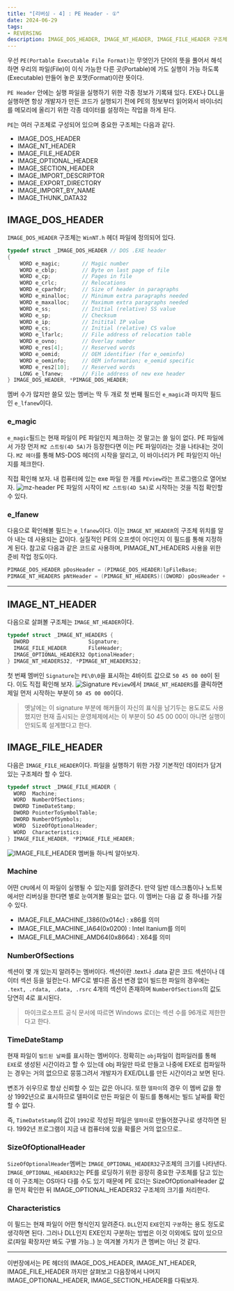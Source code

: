 ```yaml
---
title: "[리버싱 - 4] : PE Header - ①"
date: 2024-06-29
tags:
- REVERSING
description: IMAGE_DOS_HEADER, IMAGE_NT_HEADER, IMAGE_FILE_HEADER 구조체 알아보기
---
```


우선 `PE(Portable Executable File Format)`는 무엇인가 단어의 뜻을 풀어서 해석하면 우리의 파일(File)이 이식 가능한 다른 곳(Portable)에 가도 실행이 가능 하도록(Executable)
만들어 놓은 포맷(Format)이란 뜻이다.

`PE Header` 안에는 실행 파일을 실행하기 위한 각종 정보가 기록돼 있다. EXE나 DLL을 실행하면 항상 개발자가 만든 코드가 실행되기 전에 PE의 정보부터 읽어와서
바이너리를 메모리에 올리기 위한 각종 데이터를 설정하는 작업을 하게 된다.

`PE`는 여러 구조체로 구성되어 있으며 중요한 구조체는 다음과 같다.
- IMAGE_DOS_HEADER
- IMAGE_NT_HEADER
- IMAGE_FILE_HEADER
- IMAGE_OPTIONAL_HEADER
- IMAGE_SECTION_HEADER
- IMAGE_IMPORT_DESCRIPTOR
- IMAGE_EXPORT_DIRECTORY
- IMAGE_IMPORT_BY_NAME
- IMAGE_THUNK_DATA32

## IMAGE_DOS_HEADER
`IMAGE_DOS_HEADER` 구조체는 `WinNT.h` 헤더 파일에 정의되어 있다.
```cpp
typedef struct _IMAGE_DOS_HEADER // DOS .EXE header
{
    WORD e_magic;       // Magic number
    WORD e_cblp;        // Byte on last page of file
    WORD e_cp;          // Pages in file
    WORD e_crlc;        // Relocations
    WORD e_cparhdr;     // Size of header in paragraphs
    WORD e_minalloc;    // Minimum extra paragraphs needed
    WORD e_maxalloc;    // Maximum extra paragraphs needed
    WORD e_ss;          // Initial (relative) SS value
    WORD e_sp;          // Checksum
    WORD e_ip;          // Initital IP value
    WORD e_cs;          // Initial (relative) CS value
    WORD e_lfarlc;      // File address of relocation table
    WORD e_ovno;        // Overlay number
    WORD e_res[4];      // Reserved words
    WORD e_oemid;       // OEM identifier (for e_oeminfo)
    WORD e_oeminfo;     // OEM information; e_oemid specific
    WORD e_res2[10];    // Reserved words
    LONG e_lfanew;      // File address of new exe header
} IMAGE_DOS_HEADER, *PIMAGE_DOS_HEADER;
```
멤버 수가 많지만 쓸모 있는 멤버는 딱 두 개로 첫 번째 필드인 `e_magic`과 마지막 필드인 `e_lfanew`이다.

### e_magic
`e_magic`필드는 현재 파일이 PE 파일인지 체크하는 것 말고는 쓸 일이 없다. PE 파일에서 가장 먼저 `MZ 스트링(4D 5A)`가 등장한다면 이는 PE 파일이라는 것을 나타내는 것이다.
`MZ 헤더`를 통해 MS-DOS 헤더의 시작을 알리고, 이 바이너리가 PE 파일인지 아닌지를 체크한다.

직접 확인해 보자. 내 컴퓨터에 있는 exe 파일 한 개를 `PEview`라는 프로그램으로 열어보자.
![mz-header](/images/post-07/mz-header.png)
PE 파일의 시작이 `MZ 스트링(4D 5A)`로 시작하는 것을 직접 확인할 수 있다.

### e_lfanew

다음으로 확인해볼 필드는 `e_lfanew`이다. 이는 `IMAGE_NT_HEADER`의 구조체 위치를 알아 내는 데 사용되는 값이다. 실질적인 PE의 오프셋이 어디인지 이 필드를 통해 지정하게 된다.
참고로 다음과 같은 코드로 사용하며, PIMAGE_NT_HEADERS 사용을 위한 준비 작업 정도이다.
```c
PIMAGE_DOS_HEADER pDosHeader = (PIMAGE_DOS_HEADER)lpFileBase;
PIMAGE_NT_HEADERS pNtHeader = (PIMAGE_NT_HEADERS)((DWORD) pDosHeader + pDosHdr->e_lfanew);
```
***
## IMAGE_NT_HEADER

다음으로 살펴볼 구조체는 `IMAGE_NT_HEADER`이다.

```cpp
typedef struct _IMAGE_NT_HEADERS {
  DWORD                   Signature;
  IMAGE_FILE_HEADER       FileHeader;
  IMAGE_OPTIONAL_HEADER32 OptionalHeader;
} IMAGE_NT_HEADERS32, *PIMAGE_NT_HEADERS32;
```

첫 번째 멤버인 `Signature`는 `PE\0\0`을 표시하는 4바이트 값으로 `50 45 00 00`이 된다. 이도 직접 확인해 보자.
![Signature](/images/post-07/signature.png)
`PEview`에서 `IMAGE_NT_HEADERS`를 클릭하면 제일 먼저 시작하는 부분이 `50 45 00 00`이다.
> 옛날에는 이 signature 부분에 해커들이 자신의 표식을 남기두는 용도로도 사용했지만 현재 출시되는 운영체제에서는 이 부분이 50 45 00 00이 아니면 실행이 안되도록 설계했다고 한다.

## IMAGE_FILE_HEADER
다음은 `IMAGE_FILE_HEADER`이다. 파일을 실행하기 위한 가장 기본적인 데이터가 담겨 있는 구조체라 할 수 있다.

```cpp
typedef struct _IMAGE_FILE_HEADER {
  WORD  Machine;
  WORD  NumberOfSections;
  DWORD TimeDateStamp;
  DWORD PointerToSymbolTable;
  DWORD NumberOfSymbols;
  WORD  SizeOfOptionalHeader;
  WORD  Characteristics;
} IMAGE_FILE_HEADER, *PIMAGE_FILE_HEADER;
```
![IMAGE_FILE_HEADER](/images/post-07/image-file-header.png)
멤버들 하나씩 알아보자.
### Machine
어떤 `CPU`에서 이 파일이 실행될 수 있는지를 알려준다. 만약 일반 데스크톱이나 노트북에서만 리버싱을 한다면 별로 눈여겨볼 필요는 없다.
이 멤버는 다음 값 중 하나를 가질 수 있다.
- IMAGE_FILE_MACHINE_I386(0x014c) : x86를 의미
- IMAGE_FILE_MACHINE_IA64(0x0200) : Intel Itanium를 의미
- IMAGE_FILE_MACHINE_AMD64(0x8664) : X64를 의미

### NumberOfSections
섹션이 몇 개 있는지 알려주는 멤버이다. 섹션이란 .text나 .data 같은 코드 섹션이나 데이터 섹션 등을 일컫는다.
MFC로 별다른 옵션 변경 없이 빌드한 파일의 경우에는 `.text, .rdata, .data, .rsrc` 4개의 섹션이 존재하며 `NumberOfSections`의 값도 당연히 4로 표시된다.
> 마이크로소프트 공식 문서에 따르면 Windows 로더는 섹션 수를 96개로 제한한다고 한다.

### TimeDateStamp
현재 파일이 `빌드된 날짜`를 표시하는 멤버이다. 정확히는 `obj`파일이 컴파일러를 통해 `EXE`로 생성된 시간이라고 할 수 있는데
obj 파일만 따로 만들고 나중에 EXE로 컴파일하는 경우는 거의 없으므로 뭉뚱그려서 개발자가 EXE/DLL를 만든 시간이라고 보면 된다.

변조가 쉬우므로 항상 신뢰할 수 있는 값은 아니다. 또한 `델파이`의 경우 이 멤버 값을 항상 1992년으로 표시하므로 델파이로 만든 파일은 이 필드를 통해서는 빌드 날짜를 확인할 수 없다.

즉, `TimeDateStamp`의 값이 `1992`로 작성된 파일은 `델파이`로 만들어졌구나로 생각하면 된다. 1992년 프로그램이 지금 내 컴퓨터에 있을 확률은 거의 없으므로..

### SizeOfOptionalHeader
`SizeOfOptionalHeader`멤버는 `IMAGE_OPTIONAL_HEADER32`구조체의 크기를 나타낸다. `IMAGE_OPTIONAL_HEADER32`는 PE를 로딩하기 위한 굉장히 중요한 구조체를 담고 있는데
이 구조체는 OS마다 다를 수도 있기 때문에 PE 로더는 SizeOfOptionalHeader 값을 먼저 확인한 뒤 IMAGE_OPTIONAL_HEADER32 구조체의 크기를 처리한다.

### Characteristics
이 필드는 현재 파일이 어떤 형식인지 알려준다. `DLL`인지 `EXE`인지 `구분`하는 용도 정도로 생각하면 된다.
그러나 DLL인지 EXE인지 구분하는 방법은 이것 이외에도 많이 있으므로(파일 확장자만 봐도 구별 가능..) 눈 여겨볼 가치가 큰 멤버는 아닌 것 같다.


***
이번장에서는 PE 헤더의 IMAGE_DOS_HEADER, IMAGE_NT_HEADER, IMAGE_FILE_HEADER 까지만 살펴보고 
다음장에서 나머지 IMAGE_OPTIONAL_HEADER, IMAGE_SECTION_HEADER를 다뤄보자.